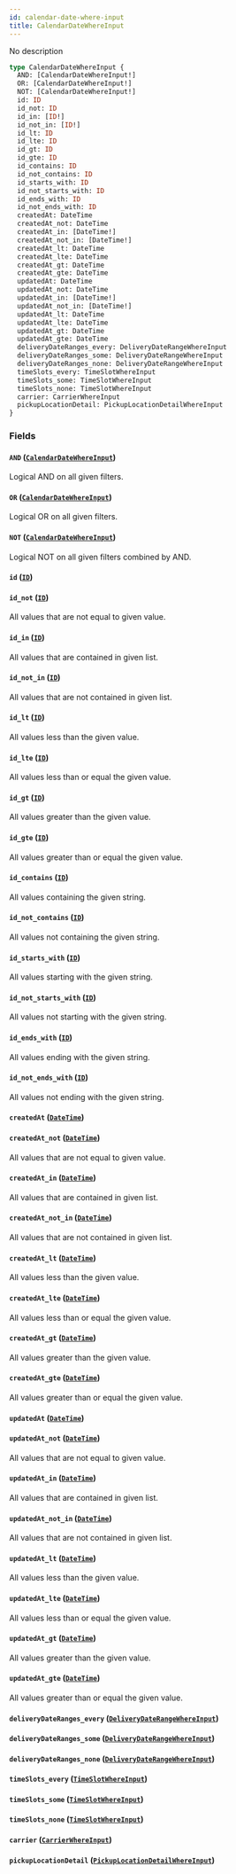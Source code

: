 ```yaml
---
id: calendar-date-where-input
title: CalendarDateWhereInput
---
```


No description

```graphql
type CalendarDateWhereInput {
  AND: [CalendarDateWhereInput!]
  OR: [CalendarDateWhereInput!]
  NOT: [CalendarDateWhereInput!]
  id: ID
  id_not: ID
  id_in: [ID!]
  id_not_in: [ID!]
  id_lt: ID
  id_lte: ID
  id_gt: ID
  id_gte: ID
  id_contains: ID
  id_not_contains: ID
  id_starts_with: ID
  id_not_starts_with: ID
  id_ends_with: ID
  id_not_ends_with: ID
  createdAt: DateTime
  createdAt_not: DateTime
  createdAt_in: [DateTime!]
  createdAt_not_in: [DateTime!]
  createdAt_lt: DateTime
  createdAt_lte: DateTime
  createdAt_gt: DateTime
  createdAt_gte: DateTime
  updatedAt: DateTime
  updatedAt_not: DateTime
  updatedAt_in: [DateTime!]
  updatedAt_not_in: [DateTime!]
  updatedAt_lt: DateTime
  updatedAt_lte: DateTime
  updatedAt_gt: DateTime
  updatedAt_gte: DateTime
  deliveryDateRanges_every: DeliveryDateRangeWhereInput
  deliveryDateRanges_some: DeliveryDateRangeWhereInput
  deliveryDateRanges_none: DeliveryDateRangeWhereInput
  timeSlots_every: TimeSlotWhereInput
  timeSlots_some: TimeSlotWhereInput
  timeSlots_none: TimeSlotWhereInput
  carrier: CarrierWhereInput
  pickupLocationDetail: PickupLocationDetailWhereInput
}
```

### Fields

#### `AND` ([`CalendarDateWhereInput`](../order-view-service/inputs/calendar-date-where-input))

Logical AND on all given filters.

#### `OR` ([`CalendarDateWhereInput`](../order-view-service/inputs/calendar-date-where-input))

Logical OR on all given filters.

#### `NOT` ([`CalendarDateWhereInput`](../order-view-service/inputs/calendar-date-where-input))

Logical NOT on all given filters combined by AND.

#### `id` ([`ID`](../order-view-service/scalars/id))

#### `id_not` ([`ID`](../order-view-service/scalars/id))

All values that are not equal to given value.

#### `id_in` ([`ID`](../order-view-service/scalars/id))

All values that are contained in given list.

#### `id_not_in` ([`ID`](../order-view-service/scalars/id))

All values that are not contained in given list.

#### `id_lt` ([`ID`](../order-view-service/scalars/id))

All values less than the given value.

#### `id_lte` ([`ID`](../order-view-service/scalars/id))

All values less than or equal the given value.

#### `id_gt` ([`ID`](../order-view-service/scalars/id))

All values greater than the given value.

#### `id_gte` ([`ID`](../order-view-service/scalars/id))

All values greater than or equal the given value.

#### `id_contains` ([`ID`](../order-view-service/scalars/id))

All values containing the given string.

#### `id_not_contains` ([`ID`](../order-view-service/scalars/id))

All values not containing the given string.

#### `id_starts_with` ([`ID`](../order-view-service/scalars/id))

All values starting with the given string.

#### `id_not_starts_with` ([`ID`](../order-view-service/scalars/id))

All values not starting with the given string.

#### `id_ends_with` ([`ID`](../order-view-service/scalars/id))

All values ending with the given string.

#### `id_not_ends_with` ([`ID`](../order-view-service/scalars/id))

All values not ending with the given string.

#### `createdAt` ([`DateTime`](../order-view-service/scalars/date-time))

#### `createdAt_not` ([`DateTime`](../order-view-service/scalars/date-time))

All values that are not equal to given value.

#### `createdAt_in` ([`DateTime`](../order-view-service/scalars/date-time))

All values that are contained in given list.

#### `createdAt_not_in` ([`DateTime`](../order-view-service/scalars/date-time))

All values that are not contained in given list.

#### `createdAt_lt` ([`DateTime`](../order-view-service/scalars/date-time))

All values less than the given value.

#### `createdAt_lte` ([`DateTime`](../order-view-service/scalars/date-time))

All values less than or equal the given value.

#### `createdAt_gt` ([`DateTime`](../order-view-service/scalars/date-time))

All values greater than the given value.

#### `createdAt_gte` ([`DateTime`](../order-view-service/scalars/date-time))

All values greater than or equal the given value.

#### `updatedAt` ([`DateTime`](../order-view-service/scalars/date-time))

#### `updatedAt_not` ([`DateTime`](../order-view-service/scalars/date-time))

All values that are not equal to given value.

#### `updatedAt_in` ([`DateTime`](../order-view-service/scalars/date-time))

All values that are contained in given list.

#### `updatedAt_not_in` ([`DateTime`](../order-view-service/scalars/date-time))

All values that are not contained in given list.

#### `updatedAt_lt` ([`DateTime`](../order-view-service/scalars/date-time))

All values less than the given value.

#### `updatedAt_lte` ([`DateTime`](../order-view-service/scalars/date-time))

All values less than or equal the given value.

#### `updatedAt_gt` ([`DateTime`](../order-view-service/scalars/date-time))

All values greater than the given value.

#### `updatedAt_gte` ([`DateTime`](../order-view-service/scalars/date-time))

All values greater than or equal the given value.

#### `deliveryDateRanges_every` ([`DeliveryDateRangeWhereInput`](../order-view-service/inputs/delivery-date-range-where-input))

#### `deliveryDateRanges_some` ([`DeliveryDateRangeWhereInput`](../order-view-service/inputs/delivery-date-range-where-input))

#### `deliveryDateRanges_none` ([`DeliveryDateRangeWhereInput`](../order-view-service/inputs/delivery-date-range-where-input))

#### `timeSlots_every` ([`TimeSlotWhereInput`](../order-view-service/inputs/time-slot-where-input))

#### `timeSlots_some` ([`TimeSlotWhereInput`](../order-view-service/inputs/time-slot-where-input))

#### `timeSlots_none` ([`TimeSlotWhereInput`](../order-view-service/inputs/time-slot-where-input))

#### `carrier` ([`CarrierWhereInput`](../order-view-service/inputs/carrier-where-input))

#### `pickupLocationDetail` ([`PickupLocationDetailWhereInput`](../order-view-service/inputs/pickup-location-detail-where-input))
